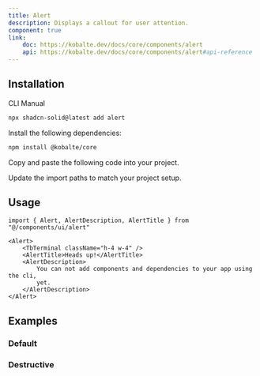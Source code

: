 ```yaml
---
title: Alert
description: Displays a callout for user attention.
component: true
link:
    doc: https://kobalte.dev/docs/core/components/alert
    api: https://kobalte.dev/docs/core/components/alert#api-reference
---
```


<ComponentPreview name="alert-demo" />

## Installation

<Tabs defaultValue="cli">

<TabsList>
	<TabsTrigger value="cli">CLI</TabsTrigger>
	<TabsTrigger value="manual">Manual</TabsTrigger>
	<TabsIndicator class="bg-primary" />
</TabsList>

<TabsContent value="cli">

```bash
npx shadcn-solid@latest add alert
```

</TabsContent>

<TabsContent value="manual">

<Steps>

<Step>Install the following dependencies:</Step>

```bash
npm install @kobalte/core
```

<Step>Copy and paste the following code into your project.</Step>

<ComponentSource name="alert" />

<Step>Update the import paths to match your project setup.</Step>

</Steps>

</TabsContent>

</Tabs>

## Usage

```tsx
import { Alert, AlertDescription, AlertTitle } from "@/components/ui/alert"
```

```tsx
<Alert>
	<TbTerminal className="h-4 w-4" />
	<AlertTitle>Heads up!</AlertTitle>
	<AlertDescription>
		You can not add components and dependencies to your app using the cli,
		yet.
	</AlertDescription>
</Alert>
```

## Examples

### Default

<ComponentPreview name="alert-demo" />

### Destructive

<ComponentPreview name="alert-destructive" />
